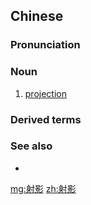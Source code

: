 ==Chinese==
{{zh-forms}}

===Pronunciation===
{{zh-pron
|m=shèyǐng
|c=se6 jing2
|cat=n
}}

===Noun===
{{zh-noun}}

# [[projection]]

===Derived terms===
{{zh-der|正射影}}

===See also===
* {{zh-l|影射}}

[[mg:射影]]
[[zh:射影]]